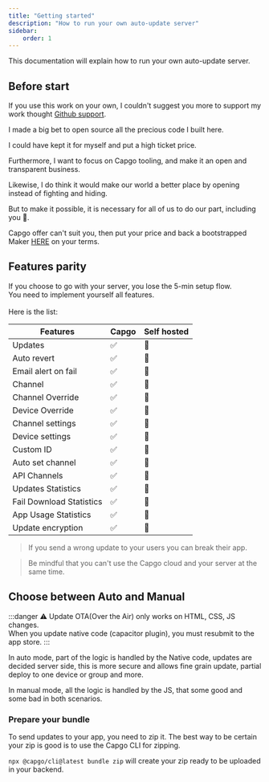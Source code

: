 ```yaml
---
title: "Getting started"
description: "How to run your own auto-update server"
sidebar:
    order: 1
---
```



This documentation will explain how to run your own auto-update server.

## Before start

If you use this work on your own, I couldn't suggest you more to support my work thought [Github support](https://github.com/sponsors/riderx/).

I made a big bet to open source all the precious code I built here.

I could have kept it for myself and put a high ticket price.

Furthermore, I want to focus on Capgo tooling, and make it an open and transparent business.

Likewise, I do think it would make our world a better place by opening instead of fighting and hiding.

But to make it possible, it is necessary for all of us to do our part, including you 🥹.

Capgo offer can't suit you, then put your price and back a bootstrapped Maker [HERE](https://github.com/sponsors/riderx/) on your terms.

## Features parity

If you choose to go with your server, you lose the 5-min setup flow.\
You need to implement yourself all features.\
\
Here is the list:

| Features                 | Capgo | Self hosted |
| ------------------------ | ----- | ----------- |
| Updates                  | ✅     | 🚧          |
| Auto revert              | ✅     | 🚧          |
| Email alert on fail      | ✅     | 🚧          |
| Channel                  | ✅     | 🚧          |
| Channel Override         | ✅     | 🚧          |
| Device Override          | ✅     | 🚧          |
| Channel settings         | ✅     | 🚧          |
| Device settings          | ✅     | 🚧          |
| Custom ID                | ✅     | 🚧          |
| Auto set channel         | ✅     | 🚧          |
| API Channels             | ✅     | 🚧          |
| Updates Statistics       | ✅     | 🚧          |
| Fail Download Statistics | ✅     | 🚧          |
| App Usage Statistics     | ✅     | 🚧          |
| Update encryption        | ✅     | 🚧          |

> If you send a wrong update to your users you can break their app.

> Be mindful that you can't use the Capgo cloud and your server at the same time.

## Choose between Auto and Manual

:::danger
⚠️ Update OTA(Over the Air) only works on HTML, CSS, JS changes.\
When you update native code (capacitor plugin), you must resubmit to the app store.
:::

In auto mode, part of the logic is handled by the Native code, updates are decided server side, this is more secure and allows fine grain update, partial deploy to one device or group and more.

In manual mode, all the logic is handled by the JS, that some good and some bad in both scenarios.

### Prepare your bundle

To send updates to your app, you need to zip it.
The best way to be certain your zip is good is to use the Capgo CLI for zipping.

`npx @capgo/cli@latest bundle zip` will create your zip ready to be uploaded in your backend.

<LinkCard
	title="Auto update"
	href="/docs/self-hosted/auto-update/"
/>

<LinkCard
	title="Manual"
	href="/docs/self-hosted/manual/"
/>
